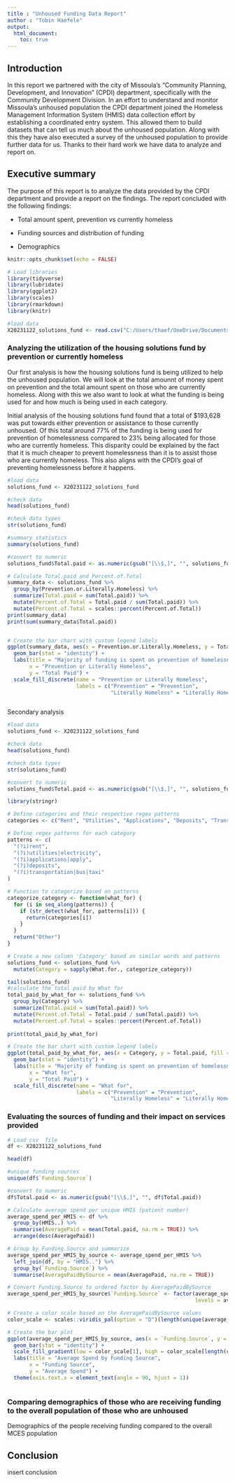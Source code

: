 ```yaml
---
title : "Unhoused Funding Data Report"
author : "Tobin Haefele"
output:
  html_document:
    toc: true
---
```

## Introduction

In this report we partnered with the city of Missoula's "Community Planning, Development, and Innovation" (CPDI) department, specifically with the Community Development Division. In an effort to understand and monitor Missoula's unhoused population the CPDI department joined the Homeless Management Information System (HMIS) data collection effort by establishing a coordinated entry system. This allowed them to build datasets that can tell us much about the unhoused population. Along with this they have also executed a survey of the unhoused population to provide further data for us. Thanks to their hard work we have data to analyze and report on.

## Executive summary

The purpose of this report is to analyze the data provided by the CPDI department and provide a report on the findings. The report concluded with the following findings:

* Total amount spent, prevention vs currently homeless

* Funding sources and distribution of funding

* Demographics

```r
knitr::opts_chunk$set(echo = FALSE)

```
  
```r

# Load libraries
library(tidyverse)
library(lubridate)
library(ggplot2)
library(scales)
library(rmarkdown)
library(knitr)

#load data
X20231122_solutions_fund <- read.csv("C:/Users/thaef/OneDrive/Documents/GitHub/TSWD_Projects/Missoula_Unhoused/20231122-solutions-fund.csv")


```

### Analyzing the utilization of the housing solutions fund by prevention or currently homeless
Our first analysis is how the housing solutions fund is being utilized to help the unhoused population. We will look at the total amounnt of money spent on prevention and the total amount spent on those who are currently homeless. Along with this we also want to look at what the funding is being used for and how much is being used in each category.

Initial analysis of the housing solutions fund found that a total of $193,628 was put towards either prevention or assistance to those currently unhoused. Of this total around 77% of the funding is being used for prevention of homelessness compared to 23% being allocated for those who are currently homeless. This disparity could be explained by the fact that it is much cheaper to prevent homelessness than it is to assist those who are currently homeless. This also aligns with the CPDI's goal of preventing homelessness before it happens.

```r

#load data
solutions_fund <- X20231122_solutions_fund

#check data
head(solutions_fund)

#check data types
str(solutions_fund)

#summary statistics
summary(solutions_fund)

#convert to numeric
solutions_fund$Total.paid <- as.numeric(gsub("[\\$,]", "", solutions_fund$Total.paid))

# Calculate Total.paid and Percent.of.Total
summary_data <- solutions_fund %>%
  group_by(Prevention.or.Literally.Homeless) %>%
  summarize(Total.paid = sum(Total.paid)) %>%
  mutate(Percent.of.Total = Total.paid / sum(Total.paid)) %>%
  mutate(Percent.of.Total = scales::percent(Percent.of.Total))
print(summary_data)
print(sum(summary_data$Total.paid))


# Create the bar chart with custom legend labels
ggplot(summary_data, aes(x = Prevention.or.Literally.Homeless, y = Total.paid, fill = Prevention.or.Literally.Homeless)) +
  geom_bar(stat = "identity") +
  labs(title = "Majority of funding is spent on prevention of homelessness",
       x = "Prevention or Literally Homeless",
       y = "Total Paid") +
  scale_fill_discrete(name = "Prevention or Literally Homeless",
                      labels = c("Prevention" = "Prevention",
                                 "Literally Homeless" = "Literally Homeless"))



```

Secondary analysis

```r
#load data
solutions_fund <- X20231122_solutions_fund

#check data
head(solutions_fund)

#check data types
str(solutions_fund)

#convert to numeric
solutions_fund$Total.paid <- as.numeric(gsub("[\\$,]", "", solutions_fund$Total.paid))

library(stringr)

# Define categories and their respective regex patterns
categories <- c("Rent", "Utilities", "Applications", "Deposits", "Transportation")

# Define regex patterns for each category
patterns <- c(
  "(?i)rent",
  "(?i)utilities|electricity",
  "(?i)applications|apply",
  "(?i)deposits",
  "(?i)transportation|bus|taxi"
)

# Function to categorize based on patterns
categorize_category <- function(what_for) {
  for (i in seq_along(patterns)) {
    if (str_detect(what_for, patterns[i])) {
      return(categories[i])
    }
  }
  return("Other")
}

# Create a new column 'Category' based on similar words and patterns
solutions_fund <- solutions_fund %>%
  mutate(Category = sapply(What.for., categorize_category))

tail(solutions_fund)
#calculate the total paid by What for
total_paid_by_what_for <- solutions_fund %>%
  group_by(Category) %>%
  summarize(Total.paid = sum(Total.paid)) %>%
  mutate(Percent.of.Total = Total.paid / sum(Total.paid)) %>%
  mutate(Percent.of.Total = scales::percent(Percent.of.Total))
  
print(total_paid_by_what_for)

# Create the bar chart with custom legend labels
ggplot(total_paid_by_what_for, aes(x = Category, y = Total.paid, fill = Category)) +
  geom_bar(stat = "identity") +
  labs(title = "Majority of funding is spent on prevention of homelessness",
       x = "What for",
       y = "Total Paid") +
  scale_fill_discrete(name = "What for",
                      labels = c("Prevention" = "Prevention",
                                 "Literally Homeless" = "Literally Homeless"))
```

### Evaluating the sources of funding and their impact on services provided

```r

# Load csv  file
df <- X20231122_solutions_fund

head(df)

#unique funding sources
unique(df$`Funding.Source`)

#convert to numeric
df$Total.paid <- as.numeric(gsub("[\\$,]", "", df$Total.paid))

# Calculate average spend per unique HMIS (patient number)
average_spend_per_HMIS <- df %>% 
  group_by(HMIS..) %>%
  summarise(AveragePaid = mean(Total.paid, na.rm = TRUE)) %>%
  arrange(desc(AveragePaid))

# Group by Funding.Source and summarize
average_spend_per_HMIS_by_source <- average_spend_per_HMIS %>% 
  left_join(df, by = "HMIS..") %>%
  group_by(`Funding.Source`) %>%
  summarise(AveragePaidBySource = mean(AveragePaid, na.rm = TRUE))

# Convert Funding.Source to ordered factor by AveragePaidBySource
average_spend_per_HMIS_by_source$`Funding.Source` <- factor(average_spend_per_HMIS_by_source$Funding.Source,
                                                            levels = average_spend_per_HMIS_by_source$Funding.Source[order(average_spend_per_HMIS_by_source$AveragePaidBySource, decreasing = TRUE)])

# Create a color scale based on the AveragePaidBySource values
color_scale <- scales::viridis_pal(option = "D")(length(unique(average_spend_per_HMIS_by_source$AveragePaidBySource)))

# Create the bar plot
ggplot(average_spend_per_HMIS_by_source, aes(x = `Funding.Source`, y = AveragePaidBySource, fill = AveragePaidBySource)) +
  geom_bar(stat = "identity") +
  scale_fill_gradient(low = color_scale[1], high = color_scale[length(color_scale)]) +
  labs(title = "Average Spend by Funding Source",
       x = "Funding Source",
       y = "Average Spend") +
  theme(axis.text.x = element_text(angle = 90, hjust = 1))



```

### Comparing demographics of those who are receiving funding to the overall population of those who are unhoused

Demographics of the people receiving funding compared to the overall MCES population

## Conclusion

insert conclusion
